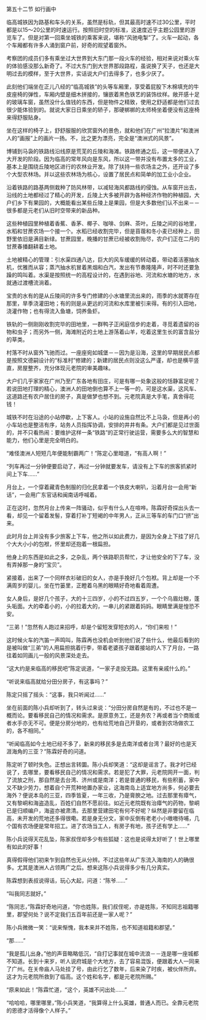 

第五十二节 如行画中

临高城铁因为路基和车头的关系，虽然是标轨，但其最高时速不过30公里，平时都是以15～20公里的时速运行。按照旧时空的标准，这速度近乎主题公园里的游览车了。但是对第一回乘坐城铁的乘客来说，堪称“风驰电掣”了。火车一起动，各个车厢都有许多人涌到窗户前，好奇的观望着窗外。

考察团的成员们多有乘坐过大世界到大东门那一段火车的经验，相对来说对乘火车的体验感没那么新奇了。不过大东门到大世界那段路程，虽说换了天子，也还是大明过去的模样，至于大世界，实话说大户们去得多了，也多少厌了。

此刻他们端坐在正儿八经的“临高城铁”的头等车厢里，享受着屁股下木棉填充的牛皮座椅的弹性，车厢内壁是细木拼接的，镶嵌着黑色铁艺的装饰纹样。敞开感十足的玻璃车窗，虽然没什么值钱的东西，但是物件之精致，使用之舒适都是他们过去很少能体验到的。就说大家日日乘坐的轿子，那硬梆梆的太师椅坐着便没有这座椅来得舒服贴身。

坐在这样的椅子上，舒舒服服的欣赏窗外的景色，就和他们在广州“拉澳片”和澳洲人的“画报”上的画片一扬。不，比之更为漂亮，完全是“澳洲式的风景”。

博铺到马袅的铁路线沿线原是荒芜的丘陵和海滩。铁路修通之后，这一带便进入了大开发的阶段。因为临高的常年风向是东风，所以这一带并没有布置太多的工业，基本上是围绕丘陵地区进行的农林业开发。除了扶持一些农场主之外，还开设了多个大型农林场。并以这些农林场为核心，设置了居民点和简单的加工业小企业。

沿着铁路的路基两侧栽种了防风林带，以减轻海风都路线的侵蚀。从车窗开出去，沿线的土地都经过了精心的开发，丘陵上大多被开辟为各种经济作物的种植园，大户们乡下有果园的，大概能看出某些丘陵上是果园，但是大多数他们认不出来－－很多都是元老们从旧时空带来的新品种。

这些种植园里种植着香蕉、香茅、椰子、咖啡、剑麻、茶叶。丘陵之间的谷地里，水稻和甘蔗农场一个接一个。水稻已经收割完毕，但是苜蓿和冬小麦已经种上，田野里依旧是满目新绿。甘蔗园里，晚播的甘蔗已经被收割殆尽，农户们正在二月的甘蔗春播翻耕着土地。

土地被精心的管理：引水渠四通八达，巨大的风车缓缓的转动着，带动着活塞抽水机，优雅而从容；蒸汽抽水机冒着黑烟和白汽，发出有节奏隆隆声，时不时还要急躁的鸣叫着。水渠是按照统一的高程设计的，在遇到谷地、河流和水塘的地方，水就通过渡槽流淌着。

宝贵的水有的是从丘陵间的许多专门修建的小水塘里流出来的，雨季的水就寄存在那里，旱季浇灌田地；有的则是从更远的河流和水库里被引来得。有的引入田地，浇灌作物；也有得流入鱼塘，饲养鱼虾。

铁轨的一侧刚刚收割完毕的田地里，一群鸭子正闲庭信步的走着，寻觅着遗留的谷物和虫子；而另外一侧，海滩附近的土地上游荡着山羊，吃着这里生长的富含盐分的草类。

村落不时从窗外飞驰而过。一座座宛如城堡－－因为是沿海，这里的早期居民点都是按照文德嗣设计的“标准村”修建的；新建的居民点则没这么严谨，却也是横平竖直，房屋整齐，充分体现元老院的审美趣味。

大户们几乎家家在广州乃至广东各地有田庄，可是有哪一处象这般的恬静富足呢？若说田地打理的精心，澳洲人的田地倒也算不上一等一的，可是这水渠，这风车、这道路还有农户居住的房子，真是做梦也想不到。元老院真是大手笔，真舍得花钱！

城铁不时在沿途的小站停歇，上下客人。小站的设施自然比不上马袅，但是再小的小车站也是整洁有序，站务人员指挥协调，安排的井井有条。大户们都是见过世面的，并不只看热闹：要维护这样一条“铁路”的正常行驶运营，需要多么大的智慧和能力，他们心里是完全明白的。

“难怪澳洲人短短几年便能制霸两广！”陈定心里暗道，“有高人啊！”

“列车再过一分钟便要启动了，再过一分钟就要发车，请没有上下车的旅客抓紧时间上下车……”

月台上，一个穿着藏青色制服的归化民拿着一个铁皮大喇叭，沿着月台一会用“新话”，一会用广东官话和闽南话呼喊着。

正在这时，忽然月台上传来一阵骚动，似乎有什么人在喧哗。陈霖好奇探出头去一看，却见一个留着发髻，穿着打补丁短褐的中年男人，正从三等车的车门口“挤”出来。

此时月台上并没有多少旅客上下车，他之所以如此费力，是因为全身上下挂了好几个大大小小的包袱，怀里却还抱着一根扁担。

他身上的东西是如此之多，之杂乱，两个铁路职员帮忙，才让他安全的下了车，没有弄掉那一身的“宝贝”。

紧接着，出来了一个同样衣衫破旧的女人，亦是手挽好几个包袱。背上却是一个不满周岁的婴儿，坐在竹篓里，正瞪着乌黑的眼睛好奇地看着周遭。

女人身后，是好几个孩子，大的十三四岁，小的不过四五岁，一个个乌眉灶眼，蓬头垢面。大的牵着小的，小的拉着大的，一串儿的紧跟着妈妈。眼睛里满是惶恐不安。

“三弟！”忽然有人跑过来招呼，却是个留短发穿短衣的人，“你们来啦！”

这时候火车的汽笛一声鸣叫，陈霖再也没机会听到他们说了些什么，他最后看到的是被叫做“三弟”的人用扁担挑着行李，带着老婆孩子跟着接站的人下了月台，一路往着如同画儿一般的风景深处走去。

“这大约是来临高的移民吧”陈定说道，“一家子走投无路。这里有亲戚什么的。”

“听说来临高就给分田分房子，有这事吗？”

陈定只摇了摇头：“这事，我只听闻过……”

坐在前面的陈小兵却听到了，转头过来说：“分田分房自然是有的，不过也不是一概而论。要看移民自己的情况和需求。是原意务工，还是务农？再或者当个商贩或者水手亦无不可。便是分房分地的，也有给荒地自己开垦的，或者到农场做农工的，各不相同。”

“听闻临高如今土地已经不多了，新来的移民多是去南洋或者台湾？最好的也是天涯海角的三亚？”陈霖好奇的问道。

陈定听了顿时失色。正想出言转圜。陈小兵却笑道：“这却是谣言了。我才时已经说了，去哪里，要看移民自己的情况和需求。若是犯了大罪，元老院网开一面，判了流放之刑，那自然是去台湾、济州或是南洋；若是普通的移民，有些积蓄，家中又不缺少劳力，想着自个开荒种地置办家业，这海南岛上适宜地方尚多，何必要去海外？便说本岛的三亚，四季皆夏，一年三收，乃是膏腴之地。过去那里有瘴气，又有黎峒和海盗造乱，百姓们自然不愿前往。如近元老院既有治瘴气的药物，黎峒已是归顺编户，海盗亦被肃清。去那里营建田宅有何不好呢？纵然是非要留在临高，未开发的荒地还多得很嘞。若是身无分文，家中反倒有老老小小嗷嗷待哺，几个国有农场便是常年招工。进了农场当工人，有房子有地，孩子还有学上……”

陈小兵说得天花乱坠，陈家叔侄却多少有些狐疑：这也是说得太好听了！世上哪里有如此的好事！

真得假得他们初来乍到自然也无从分辨。不过这些年从广东流入海南的人的确很多。尤其是澳洲人占领两广之后。想来这陈小兵说得多少有几分真实。

陈霖想到表叔说得话，玩心大起，问道：“陈爷……”

“叫我同志就好。”

“陈同志，”陈霖好奇地问道，“你也姓陈，我们叔侄呢，亦是姓陈，不知同志祖籍哪里，郡望何处？说不定我们五百年前还是一家人呢？”

陈小兵微微一笑：“说来惭愧，我本来并不姓陈，也不知道祖籍和郡望。”

“那……”

“我是孤儿出身。”他的声音略略低沉，“自打记事就在城中流浪－－连是哪一座城都不知道。长到十来岁，听人说府城是个大地方，去了容易混饭，便跟着大人一同来了广州。在关帝庙人马处挂了号，由此行乞了数年，后来染了时疾，被伙伴所弃。这才为元老院所救到了临高。这个姓和名字，都是元老院所赐。”

“原来如此！”陈霖忙道，“这个，英雄不问出处……”

“哈哈哈，哪里哪里，”陈小兵笑道，“我算得上什么英雄，普通人而已。全靠元老院的恩德才活得像个人样子。”

